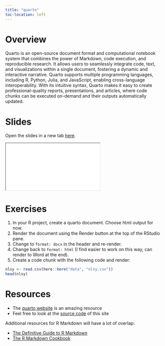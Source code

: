 ```yaml
---
title: "quarto"
toc-location: left
---
```


# Overview

Quarto is an open-source document format and computational notebook system that combines the power of Markdown, code execution, and reproducible research. It allows users to seamlessly integrate code, text, and visualizations within a single document, fostering a dynamic and interactive narrative. Quarto supports multiple programming languages, including R, Python, Julia, and JavaScript, enabling cross-language interoperability. With its intuitive syntax, Quarto makes it easy to create professional-quality reports, presentations, and articles, where code chunks can be executed on-demand and their outputs automatically updated.

# Slides
Open the slides in a new tab [here](slides/quarto.html){target="_blank"}.

<div>
```{=html}
<iframe class="slide-deck" src="slides/quarto.html"></iframe>
```
</div>

# Exercises

1. In your R project, create a quarto document. Choose html output for now.
2. Render the document using the Render button at the top of the RStudio pane.
3. Change to `format: docx` in the header and re-render.
4. Change back to `format: html` (I find easier to work on this way, can render to Word at the end).
5. Create a code chunk with the following code and render:
```r
nlsy <- read.csv(here::here("data", "nlsy.csv"))
head(nlsy)
```

# Resources

- The [quarto website](https://quarto.org/docs/guide/) is an amazing resource
- Feel free to look at the [source code](https://github.com/louisahsmith/reproducible-epi-workshop) of this site

Additional resources for R Markdown will have a lot of overlap:

-   [The Definitive Guide to R Markdown](https://bookdown.org/yihui/rmarkdown/)
-   [The R Markdown Cookbook](https://bookdown.org/yihui/rmarkdown-cookbook/)